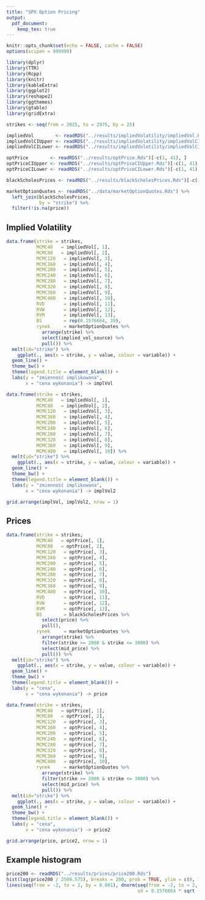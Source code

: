 ```yaml
---
title: "SPX Option Pricing"
output:
  pdf_document:
    keep_tex: true
---
```


```r
knitr::opts_chunk$set(echo = FALSE, cache = FALSE)
options(scipen = 999999)

library(dplyr)
library(TTR)
library(Rcpp)
library(knitr)
library(kableExtra)
library(ggplot2)
library(reshape2)
library(ggthemes)
library(gtable)
library(gridExtra)

strikes <- seq(from = 2025, to = 2975, by = 25)

impliedVol        <- readRDS("../results/impliedVolatility/impliedVol.Rds")[-c(1, 41), ]
impliedVolCIUpper <- readRDS("../results/impliedVolatility/impliedVolCIUpper.Rds")[-c(1, 41), ]
impliedVolCILower <- readRDS("../results/impliedVolatility/impliedVolCILower.Rds")[-c(1, 41), ]

optPrice        <- readRDS("../results/optPrice.Rds")[-c(1, 41), ]
optPriceCIUpper <- readRDS("../results/optPriceCIUpper.Rds")[-c(1, 41), ]
optPriceCILower <- readRDS("../results/optPriceCILower.Rds")[-c(1, 41), ]

blackScholesPrices <- readRDS("../results/blackScholesPrices.Rds")[-c(1, 41), ]

marketOptionQuotes <- readRDS("../data/marketOptionQuotes.Rds") %>%
  left_join(blackScholesPrices,
            by = "strike") %>%
  filter(!is.na(price))

```

## Implied Volatility

```r

data.frame(strike = strikes,
           MCMC40   = impliedVol[, 1],
           MCMC80   = impliedVol[, 2],
           MCMC120   = impliedVol[, 3],
           MCMC160   = impliedVol[, 4],
           MCMC200   = impliedVol[, 5],
           MCMC240   = impliedVol[, 6],
           MCMC280   = impliedVol[, 7],
           MCMC320   = impliedVol[, 8],
           MCMC360   = impliedVol[, 9],
           MCMC400   = impliedVol[, 10],
           RVD       = impliedVol[, 11],
           RVW       = impliedVol[, 12],
           RVM       = impliedVol[, 13],
           BS        = rep(0.1576664, 39),
           rynek     = marketOptionQuotes %>%
             arrange(strike) %>%
             select(implied_vol_source) %>%
             pull()) %>%
  melt(id="strike") %>%
    ggplot(., aes(x = strike, y = value, colour = variable)) +
  geom_line() +
  theme_bw() +
  theme(legend.title = element_blank()) +
  labs(y = "zmienność implikowana",
       x = "cena wykonania") -> implVol

data.frame(strike = strikes,
           MCMC40   = impliedVol[, 1],
           MCMC80   = impliedVol[, 2],
           MCMC120   = impliedVol[, 3],
           MCMC160   = impliedVol[, 4],
           MCMC200   = impliedVol[, 5],
           MCMC240   = impliedVol[, 6],
           MCMC280   = impliedVol[, 7],
           MCMC320   = impliedVol[, 8],
           MCMC360   = impliedVol[, 9],
           MCMC400   = impliedVol[, 10]) %>%
  melt(id="strike") %>%
    ggplot(., aes(x = strike, y = value, colour = variable)) +
  geom_line() + 
  theme_bw() +
  theme(legend.title = element_blank()) +
  labs(y = "zmienność implikowana",
       x = "cena wykonania") -> implVol2

grid.arrange(implVol, implVol2, nrow = 1)
```

## Prices

```r

data.frame(strike = strikes,
           MCMC40   = optPrice[, 1],
           MCMC80   = optPrice[, 2],
           MCMC120   = optPrice[, 3],
           MCMC160   = optPrice[, 4],
           MCMC200   = optPrice[, 5],
           MCMC240   = optPrice[, 6],
           MCMC280   = optPrice[, 7],
           MCMC320   = optPrice[, 8],
           MCMC360   = optPrice[, 9],
           MCMC400   = optPrice[, 10],
           RVD       = optPrice[, 11],
           RVW       = optPrice[, 12],
           RVM       = optPrice[, 13],
           BS        = blackScholesPrices %>%
             select(price) %>%
             pull(),
           rynek     = marketOptionQuotes %>%
             arrange(strike) %>%
             filter(strike >= 2000 & strike <= 3000) %>%
             select(mid_price) %>%
             pull()) %>%
  melt(id="strike") %>%
    ggplot(., aes(x = strike, y = value, colour = variable)) +
  geom_line() +
  theme_bw() +
  theme(legend.title = element_blank()) +
  labs(y = "cena",
       x = "cena wykonania") -> price

data.frame(strike = strikes,
           MCMC40   = optPrice[, 1],
           MCMC80   = optPrice[, 2],
           MCMC120   = optPrice[, 3],
           MCMC160   = optPrice[, 4],
           MCMC200   = optPrice[, 5],
           MCMC240   = optPrice[, 6],
           MCMC280   = optPrice[, 7],
           MCMC320   = optPrice[, 8],
           MCMC360   = optPrice[, 9],
           MCMC400   = optPrice[, 10],
           rynek     = marketOptionQuotes %>%
             arrange(strike) %>%
             filter(strike >= 2000 & strike <= 3000) %>%
             select(mid_price) %>%
             pull()) %>%
  melt(id="strike") %>%
    ggplot(., aes(x = strike, y = value, colour = variable)) +
  geom_line() + 
  theme_bw() +
  theme(legend.title = element_blank()) +
  labs(y = "cena",
       x = "cena wykonania") -> price2

grid.arrange(price, price2, nrow = 1)
```

## Example histogram

```r
price200 <- readRDS("../results/prices/price200.Rds")
hist(log(price200 / 2509.575), breaks = 200, prob = TRUE, ylim = c(0, 10))
lines(seq(from = -2, to = 2, by = 0.001), dnorm(seq(from = -2, to = 2, by = 0.001), mean = 0.002331519,
                                                sd = 0.1576664 * sqrt (21 / 252)), col = "red")
```

